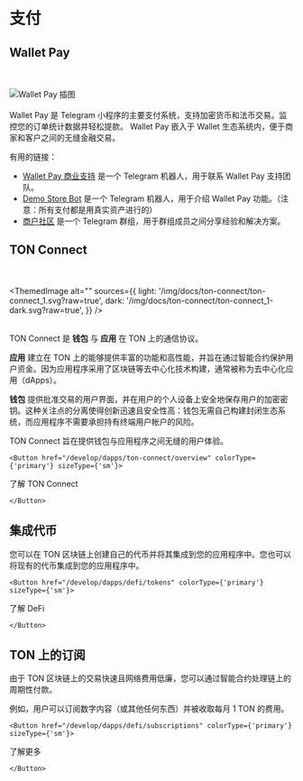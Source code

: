 

# 支付


## Wallet Pay
<br></br>
<img src="https://storage.googleapis.com/ton-strapi/reason_Card5_19eeac1401/reason_Card5_19eeac1401.png" alt="Wallet Pay 插图"/>
<br></br>
Wallet Pay 是 Telegram 小程序的主要支付系统，支持加密货币和法币交易。监控您的订单统计数据并轻松提款。
Wallet Pay 嵌入于 Wallet 生态系统内，便于商家和客户之间的无缝金融交易。

有用的链接：
- [Wallet Pay 商业支持](https://t.me/WalletPay_supportbot) 是一个 Telegram 机器人，用于联系 Wallet Pay 支持团队。
- [Demo Store Bot](https://t.me/PineAppleDemoWPStoreBot) 是一个 Telegram 机器人，用于介绍 Wallet Pay 功能。（注意：所有支付都是用真实资产进行的）
- [商户社区](https://t.me/+6TReWBEyZxI5Njli) 是一个 Telegram 群组，用于群组成员之间分享经验和解决方案。



## TON Connect
<br></br>
<ThemedImage
  alt=""
  sources={{
    light: '/img/docs/ton-connect/ton-connect_1.svg?raw=true',
    dark: '/img/docs/ton-connect/ton-connect_1-dark.svg?raw=true',
  }}
/>
<br></br>

TON Connect 是 **钱包** 与 **应用** 在 TON 上的通信协议。

**应用** 建立在 TON 上的能够提供丰富的功能和高性能，并旨在通过智能合约保护用户资金。因为应用程序采用了区块链等去中心化技术构建，通常被称为去中心化应用（dApps）。

**钱包** 提供批准交易的用户界面，并在用户的个人设备上安全地保存用户的加密密钥。这种关注点的分离使得创新迅速且安全性高：钱包无需自己构建封闭生态系统，而应用程序不需要承担持有终端用户帐户的风险。

TON Connect 旨在提供钱包与应用程序之间无缝的用户体验。

````mdx-code-block 
<Button href="/develop/dapps/ton-connect/overview" colorType={'primary'} sizeType={'sm'}>
````
了解 TON Connect
````mdx-code-block 
</Button>
````

## 集成代币

您可以在 TON 区块链上创建自己的代币并将其集成到您的应用程序中。您也可以将现有的代币集成到您的应用程序中。

````mdx-code-block 
<Button href="/develop/dapps/defi/tokens" colorType={'primary'} sizeType={'sm'}>
````
了解 DeFi
````mdx-code-block 
</Button>
````

## TON 上的订阅

由于 TON 区块链上的交易快速且网络费用低廉，您可以通过智能合约处理链上的周期性付款。

例如，用户可以订阅数字内容（或其他任何东西）并被收取每月 1 TON 的费用。


````mdx-code-block 
<Button href="/develop/dapps/defi/subscriptions" colorType={'primary'} sizeType={'sm'}>
````
了解更多
````mdx-code-block 
</Button>
````